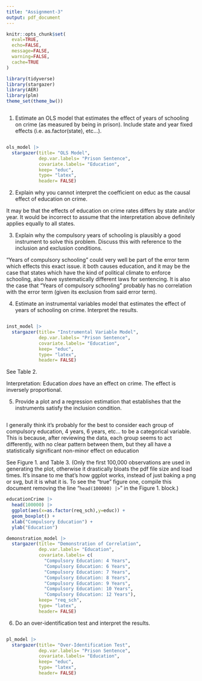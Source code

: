 ```yaml
---
title: "Assignment-3"
output: pdf_document
---
```


```r
knitr::opts_chunk$set(
  eval=TRUE,
  echo=FALSE,
  message=FALSE,
  warning=FALSE,
  cache=TRUE
)

library(tidyverse)
library(stargazer)
library(AER)
library(plm)
theme_set(theme_bw())
```

```r
```

1. Estimate an OLS model that estimates the effect of years of schooling on crime (as measured by being in prison). Include state and year fixed effects (i.e. as.factor(state), etc...).

```r
```

```r
ols_model |>
  stargazer(title= "OLS Model",
            dep.var.labels= "Prison Sentence",
            covariate.labels= "Education",
            keep= "educ",
            type= "latex",
            header= FALSE)
```

2. Explain why you cannot interpret the coefficient on educ as the causal effect of education on crime.

It may be that the effects of education on crime rates differs by state and/or year. It would be incorrect to assume that the interpretation above definitely applies equally to all states.

3. Explain why the compulsory years of schooling is plausibly a good instrument to solve this problem. Discuss this with reference to the inclusion and exclusion conditions.

"Years of compulsory schooling" could very well be part of the error term which effects this exact issue. it both causes education, and it may be the case that states which have the kind of political climate to enforce schooling, also have systematically different laws for sentencing. It is also the case that "Years of compulsory schooling" probably has no correlation with the error term (given its exclusion from said error term).

4. Estimate an instrumental variables model that estimates the effect of years of schooling on crime. Interpret the results.

```r
```

```r
inst_model |>
  stargazer(title= "Instrumental Variable Model",
            dep.var.labels= "Prison Sentence",
            covariate.labels= "Education",
            keep= "educ",
            type= "latex",
            header= FALSE)
```

See Table 2.

Interpretation: Education *does* have an effect on crime. The effect is inversely proportional.

5. Provide a plot and a regression estimation that establishes that the instruments satisfy the inclusion condition.


```r
```

I generally think it's probably for the best to consider each group of compulsory education, 4 years, 6 years, etc... to be a categorical variable. This is because, after reviewing the data, each group seems to act differently, with no clear pattern between them, but they all have a statistically significant non-minor effect on education

See Figure 1. and Table 3.
(Only the first 100,000 observations are used in generating the plot, otherwise it drastically bloats the pdf file size and load times. It's insane to me that's how ggplot works, instead of just baking a png or svg, but it is what it is. To see the "true" figure one, compile this document removing the line "`head(100000) |>`" in the Figure 1. block.)

```r
educationCrime |>
  head(100000) |>
  ggplot(aes(x=as.factor(req_sch),y=educ)) +
  geom_boxplot() +
  xlab("Compulsory Education") +
  ylab("Education")
```

```r
demonstration_model |>
  stargazer(title= "Demonstration of Correlation",
            dep.var.labels= "Education",
            covariate.labels= c(
              "Compulsory Education: 4 Years",
              "Compulsory Education: 6 Years",
              "Compulsory Education: 7 Years",
              "Compulsory Education: 8 Years",
              "Compulsory Education: 9 Years",
              "Compulsory Education: 10 Years",
              "Compulsory Education: 12 Years"),
            keep= "req_sch",
            type= "latex",
            header= FALSE)
```

6. Do an over-identification test and interpret the results.

```r
```

```r
pl_model |>
  stargazer(title= "Over-Identification Test",
            dep.var.labels= "Prison Sentence",
            covariate.labels= "Education",
            keep= "educ",
            type= "latex",
            header= FALSE)
```
